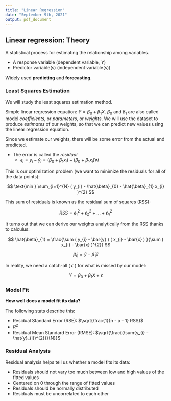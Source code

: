 ```yaml
---
title: "Linear Regression"
date: "September 9th, 2021"
output: pdf_document
---
```


## Linear regression: Theory

A statistical process for estimating the relationship among variables.

* A response variable (dependent variable, $Y$)
* Predictor variable(s) (independent variable(s))

Widely used **predicting** and **forecasting**.

### Least Squares Estimation

We will study the least squares estimation method.

Simple linear regression equation: $Y = \beta_{0} + \beta_{1} X$. $\beta_{0}$ and $\beta_{1}$ are also called model _coefficients_, or _parameters_, or _weights_. We will use the dataset to produce _estimates_ of our weights, so that we can predict new values using the linear regression equation.

Since we estimate our weights, there will be some error from the actual and predicted.

* The error is called the _residual_
  * $\epsilon_{i} = y_{i} - \hat{y}_{i} = ( \beta_{0} + \beta_{1} x_{i} ) - ( \beta_{0} + \beta_{1} x_{i} ) \forall i$

This is our optimization problem (we want to minimize the residuals for all of the data points):

$$
\text{min } \sum_{i=1}^{N} ( y_{i} - \hat{\beta}_{0} - \hat{\beta}_{1} x_{i} )^{2}
$$

This sum of residuals is known as the residual sum of squares (RSS):

$$
RSS = \epsilon_{1}^{2} + \epsilon_{2}^{2} + ... + \epsilon_{n}^{2}
$$

It turns out that we can derive our weights analytically from the RSS thanks to calculus:

$$
\hat{\beta}_{1} = \frac{\sum ( y_{i} - \bar{y} ) ( x_{i} - \bar{x} ) }{\sum ( x_{i} - \bar{x} )^{2}}
$$

$$
\hat{\beta}_{0} = \bar{y} - \hat{\beta}_{1} \bar{x}
$$

In reality, we need a catch-all ( $\epsilon$ ) for what is missed by our model:

$$
Y = \beta_{0} + \beta_{1} X + \epsilon
$$

### Model Fit

**How well does a model fit its data?**

The following stats describe this:

* Residual Standard Error (RSE): $\sqrt{\frac{1}{n - p - 1} RSS}$
* $R^{2}$
* Residual Mean Standard Error (RMSE): $\sqrt{\frac{(\sum{y_{i} - \hat{y}_{i})^{2}}}{N}}$

### Residual Analysis

Residual analysis helps tell us whether a model fits its data:

* Residuals should not vary too much between low and high values of the fitted values
* Centered on 0 through the range of fitted values
* Residuals should be normally distributed
* Residuals must be uncorrelated to each other


